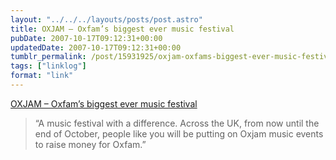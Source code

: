 ```yaml
---
layout: "../../../layouts/posts/post.astro"
title: OXJAM – Oxfam’s biggest ever music festival
pubDate: 2007-10-17T09:12:31+00:00
updatedDate: 2007-10-17T09:12:31+00:00
tumblr_permalink: /post/15931925/oxjam-oxfams-biggest-ever-music-festival
tags: ["linklog"]
format: "link"
---
```


[OXJAM &#8211; Oxfam&#8217;s biggest ever music festival][1]

> &ldquo;A music festival with a difference. Across the UK, from now until the end of October, people like you will be putting on Oxjam music events to raise money for Oxfam.&rdquo;

[1]: http://www.oxfam.org.uk/get_involved/fundraise/oxjam/index.php
